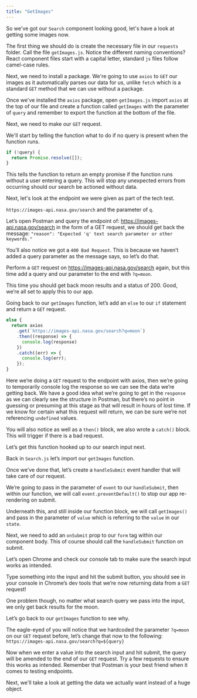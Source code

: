 ```yaml
---
title: "GetImages"
---
```


So we've got our `Search` component looking good, let's have a look at getting some images now.

The first thing we should do is create the necessary file in our `requests` folder. Call the file `getImages.js`. Notice the different naming conventions? React component files start with a capital letter, standard `js` files follow camel-case rules.

Next, we need to install a package. We're going to use `axios` to `GET` our images as it automatically parses our data for us, unlike `fetch` which is a standard `GET` method that we can use without a package.

Once we've installed the `axios` package, open `getImages.js` import `axios` at the top of our file and create a function called `getImages` with the parameter of `query` and remember to export the function at the bottom of the file.

Next, we need to make our `GET` request.

We'll start by telling the function what to do if no query is present when the function runs.

```js
if (!query) {
  return Promise.resolve([]);
}
```

This tells the function to return an empty promise if the function runs without a user entering a query. This will stop any unexpected errors from occurring should our search be actioned without data.

Next, let's look at the endpoint we were given as part of the tech test.

`https://images-api.nasa.gov/search` and the parameter of `q`.

Let’s open Postman and query the endpoint of: https://images-api.nasa.gov/search in the form of a GET request, we should get back the message: `"reason": "Expected 'q' text search parameter or other keywords."`

You’ll also notice we got a `400 Bad Request`. This is because we haven’t added a query parameter as the message says, so let’s do that.

Perform a `GET` request on https://images-api.nasa.gov/search again, but this time add a query and our parameter to the end with `?q=moon`. 

This time you should get back moon results and a status of 200. Good, we’re all set to apply this to our app.

Going back to our `getImages` function, let’s add an `else` to our `if` statement and return a `GET` request.

```js
else {
  return axios
    .get(`https://images-api.nasa.gov/search?q=moon`)
    .then((response) => {
      console.log(response)
    })
    .catch((err) => {
      console.log(err);
    });
}
```
Here we’re doing a `GET` request to the endpoint with axios, then we’re going to temporarily console log the response so we can see the data we’re getting back. We have a good idea what we’re going to get in the `response` as we can clearly see the structure in Postman, but there’s no point in guessing or presuming at this stage as that will result in hours of lost time. If we know for certain what this request will return, we can be sure we’re not referencing `undefined` values.

You will also notice as well as a `then()` block, we also wrote a `catch()` block. This will trigger if there is a bad request.

Let’s get this function hooked up to our search input next.

Back in `Search.js` let’s import our `getImages` function.

Once we’ve done that, let’s create a `handleSubmit` event handler that will take care of our request.

We’re going to pass in the parameter of `event` to our `handleSubmit`, then within our function, we will call `event.preventDefault()` to stop our app re-rendering on submit.

Underneath this, and still inside our function block, we will call `getImages()` and pass in the parameter of `value` which is referring to the `value` in our `state`.

Next, we need to add an `onSubmit` prop to our `form` tag within our component body. This of course should call the `handleSubmit` function on submit.

Let’s open Chrome and check our console tab to make sure the search input works as intended.

Type something into the input and hit the submit button, you should see in your console in Chrome’s dev tools that we’re now returning data from a `GET` request!

One problem though, no matter what search query we pass into the input, we only get back results for the moon.

Let’s go back to our `getImages` function to see why.

The eagle-eyed of you will notice that we hardcoded the parameter `?q=moon` on our `GET` request before, let’s change that now to the following: ``https://images-api.nasa.gov/search?q=${query}``

Now when we enter a value into the search input and hit submit, the query will be amended to the end of our `GET` request. Try a few requests to ensure this works as intended. Remember that Postman is your best friend when it comes to testing endpoints.

Next, we'll take a look at getting the data we actually want instead of a huge object.
